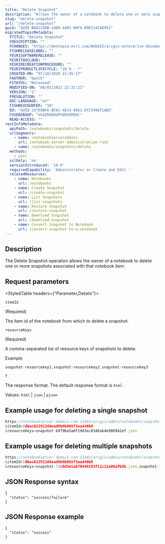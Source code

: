 ```yaml
---
title: "Delete Snapshot"
description: "Allows the owner of a notebook to delete one or more snapshots associated with that notebook item."
slug: "delete-snapshot"
url: "/delete-snapshot"
guid: "GUID-BAA224DB-14E0-4401-80FA-B9D114CA6951"
migratedTopicMetadata:
  FTITLE: "Delete Snapshot"
  FDESCRIPTION: ""
  FCHANGES: "https://devtopia.esri.com/WebGIS/arcgis-enterprise-documentation/issues/2864"
  FISHRELEASELABEL: ""
  FESRISOFTWARERELEASE: ""
  FESRITAGCLOUD: ""
  FESRIRECREATIONPROCEDURE: ""
  FESRIPRODUCTLIFECYCLE: "10.9 - *"
  CREATED-ON: "07/10/2020 12:45:17"
  FAUTHOR: "bpolk"
  FSTATUS: "Released"
  MODIFIED-ON: "08/02/2021 22:32:21"
  VERSION: "1"
  FRESOLUTION: ""
  DOC-LANGUAGE: "en"
  FISHREVCOUNTER: "10"
  ED: "GUID-337E9BF6-BFA1-4E14-9E61-EFC54967CAD5"
  FUSERGROUP: "VUSERGROUPSERVERDOC"
  READ-ACCESS: ""
restInfoMetadata:
  apiPath: /notebooks/snapshots/delete
  urlSegments:
    - name: <notebookserveradmin>
      url: /notebook-server-administration-root
    - name: /notebooks/snapshots/delete
  methods:
    - post
  sslOnly: 'no'
  versionIntroduced: '10.9'
  requiredCapability: 'Administrator or Create and Edit '
  relatedResources:
    - name: Notebooks
      url: /notebooks
    - name: Create Snapshot
      url: /create-snapshot
    - name: List Snapshots
      url: /list-snapshots
    - name: Restore Snapshot
      url: /restore-snapshot
    - name: Download Snapshot
      url: /download-snapshot
    - name: Convert Snapshot to Notebook
      url: /convert-snapshot-to-a-notebook
---
```


## Description

The Delete Snapshot operation allows the owner of a notebook to delete one or more snapshots associated with that notebook item.

##  Request parameters

<StyledTable headers={"Parameter,Details"}>

<StyledTableRow>

<StyledTableCell cellStyle="markdown">

`itemId` 

(Required)

</StyledTableCell>

<StyledTableCell cellStyle="markdown">

The item id of the notebook from which to delete a snapshot.

</StyledTableCell>

</StyledTableRow>

<StyledTableRow>

<StyledTableCell cellStyle="markdown">

`resourceKeys` 

(Required)

</StyledTableCell>

<StyledTableCell cellStyle="markdown">

A comma-separated list of resource keys of snapshots to delete.

Example

```javascript
snapshot-resourcekey1,snapshot-resourcekey2,snapshot-resourcekey3
```

 

</StyledTableCell>

</StyledTableRow>

<StyledTableRow>

<StyledTableCell cellStyle="markdown">

`f` 

</StyledTableCell>

<StyledTableCell cellStyle="markdown">

The response format. The default response format is `html` .

Values: `html`  \| `json`  \| `pjson` 

</StyledTableCell>

</StyledTableRow>

</StyledTable>

## Example usage for deleting a single snapshot

```javascript
https://notebookserver.domain.com:11443/arcgis/admin/notebooks/snapshots/delete?f=json
&itemId=5dbacb22922d4ead9b8b065f3ea448b8
&resourceKeys=snapshot-b9f96a5a0f1943ec8346ab4e988942ef.json

```

 

## Example usage for deleting multiple snapshots

```javascript
https://notebookserver.domain.com:11443/arcgis/admin/notebooks/snapshots/delete?f=json
&itemId=5dbacb22922d4ead9b8b065f3ea448b8
&resourceKeys=snapshot-72c0d3e1ab70440183f11c11e00afb8b.json,snapshot-788efb956d494f1cac2cb9e526255425.json,snapshot-62c03cdfc00f4f7c9c94a0e4af9a0458.json,snapshot-57f39b6a6e13477eaa2c130ff232926b.json,snapshot-05cd1ec64137421f8c2ac975236bf29a.json

```

 

## JSON Response syntax

```other
{
  "status": "success|failure"
}
```

 

## JSON Response example

```other
{
  "status": "success"
}
```

 
